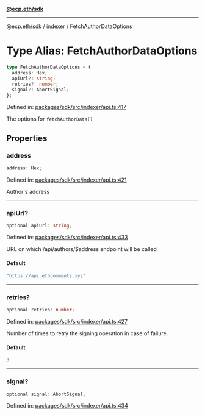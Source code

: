 [**@ecp.eth/sdk**](../../index.mdx)

***

[@ecp.eth/sdk](/sdk-reference/index.mdx) / [indexer](/sdk-reference/indexer/index.mdx) / FetchAuthorDataOptions

# Type Alias: FetchAuthorDataOptions

```ts
type FetchAuthorDataOptions = {
  address: Hex;
  apiUrl?: string;
  retries?: number;
  signal?: AbortSignal;
};
```

Defined in: [packages/sdk/src/indexer/api.ts:417](https://github.com/ecp-eth/comments-monorepo/blob/main/packages/sdk/src/indexer/api.ts#L417)

The options for `fetchAuthorData()`

## Properties

### address

```ts
address: Hex;
```

Defined in: [packages/sdk/src/indexer/api.ts:421](https://github.com/ecp-eth/comments-monorepo/blob/main/packages/sdk/src/indexer/api.ts#L421)

Author's address

***

### apiUrl?

```ts
optional apiUrl: string;
```

Defined in: [packages/sdk/src/indexer/api.ts:433](https://github.com/ecp-eth/comments-monorepo/blob/main/packages/sdk/src/indexer/api.ts#L433)

URL on which /api/authors/$address endpoint will be called

#### Default

```ts
"https://api.ethcomments.xyz"
```

***

### retries?

```ts
optional retries: number;
```

Defined in: [packages/sdk/src/indexer/api.ts:427](https://github.com/ecp-eth/comments-monorepo/blob/main/packages/sdk/src/indexer/api.ts#L427)

Number of times to retry the signing operation in case of failure.

#### Default

```ts
3
```

***

### signal?

```ts
optional signal: AbortSignal;
```

Defined in: [packages/sdk/src/indexer/api.ts:434](https://github.com/ecp-eth/comments-monorepo/blob/main/packages/sdk/src/indexer/api.ts#L434)
